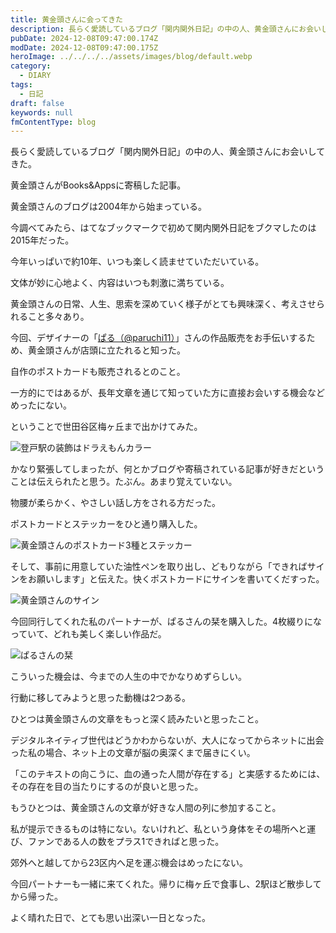 ```yaml
---
title: 黄金頭さんに会ってきた
description: 長らく愛読しているブログ「関内関外日記」の中の人、黄金頭さんにお会いしてきた。自作のポストカードを販売されるということで、これを機にぜひ一度会ってみたいと思った。かなり緊張してしまったが、何とかブログや寄稿されている記事が好きだということは、何とか伝えられたと思う。
pubDate: 2024-12-08T09:47:00.174Z
modDate: 2024-12-08T09:47:00.175Z
heroImage: ../../../../assets/images/blog/default.webp
category:
  - DIARY
tags:
  - 日記
draft: false
keywords: null
fmContentType: blog
---
```



長らく愛読しているブログ「関内関外日記」の中の人、黄金頭さんにお会いしてきた。

<BlogCard
    title="関内関外日記"
    description="横浜市中区の底辺労働者の日記でございます。"
    url='https://goldhead.hatenablog.com/'
    domain='goldhead.hatenablog.com' />

黄金頭さんがBooks&Appsに寄稿した記事。

<BlogCard
    title="Books&Apps 著者: 黄金頭"
    description=""
    url='https://blog.tinect.jp/?author=16962'
    domain='blog.tinect.jp' />

黄金頭さんのブログは2004年から始まっている。

今調べてみたら、はてなブックマークで初めて関内関外日記をブクマしたのは2015年だった。

今年いっぱいで約10年、いつも楽しく読ませていただいている。

文体が妙に心地よく、内容はいつも刺激に満ちている。

黄金頭さんの日常、人生、思索を深めていく様子がとても興味深く、考えさせられること多々あり。

今回、デザイナーの「[ぱる（@paruchi11）](https://x.com/paruchi11)」さんの作品販売をお手伝いするため、黄金頭さんが店頭に立たれると知った。

<BlogCard
    title="12/8は世田谷の書店で黄金頭さんに会える！ - 関内関外日記"
    description="きたる2024年12月8日（日）、東京は世田谷区梅ヶ丘にある書肆書斎さんにて、「ぱる」さんの出店のお手伝いをしにのこのこ出かけます。というわけで、当日こちらの本屋さんに来ていただければ、おれに会えます。おれに会えるからなんなのだ？ https://www.shoshishosai.com/about 場所は小田急駅の梅ヶ丘駅から徒歩二分だそうです。 あくまで、「ぱる」さんのお手伝いです。 https://x.com/paruchi11 「ぱる」さんはすばらしい栞を売ります。 昭和レトロガラスの栞です。 実際の昭和ガラスをもとにした、いいものです。 あと、喫茶店好きにはこんなのもあります。 ………"
    url='https://goldhead.hatenablog.com/entry/2024/11/21/003730'
    domain='goldhead.hatenablog.com' />

自作のポストカードも販売されるとのこと。

一方的にではあるが、長年文章を通じて知っていた方に直接お会いする機会などめったにない。

ということで世田谷区梅ヶ丘まで出かけてみた。

![登戸駅の装飾はドラえもんカラー](@/images/blog/gold-head-noborito.webp '乗り換えた駅「登戸」はドラえもんカラーがいっぱい')

かなり緊張してしまったが、何とかブログや寄稿されている記事が好きだということは伝えられたと思う。たぶん。あまり覚えていない。

物腰が柔らかく、やさしい話し方をされる方だった。

ポストカードとステッカーをひと通り購入した。

![黄金頭さんのポストカード3種とステッカー](@/images/blog/gold-head-post-cards.webp 'どれも素晴らしい')

そして、事前に用意していた油性ペンを取り出し、どもりながら「できればサインをお願いします」と伝えた。快くポストカードにサインを書いてくだすった。

![黄金頭さんのサイン](@/images/blog/gold-head-signature.webp 'サインをもらう行為は何十年ぶりか')

今回同行してくれた私のパートナーが、ぱるさんの栞を購入した。4枚綴りになっていて、どれも美しく楽しい作品だ。

![ぱるさんの栞](@/images/blog/gold-head-paru-shiori.webp '特に気に入った一枚')

こういった機会は、今までの人生の中でかなりめずらしい。

行動に移してみようと思った動機は2つある。

ひとつは黄金頭さんの文章をもっと深く読みたいと思ったこと。

デジタルネイティブ世代はどうかわからないが、大人になってからネットに出会った私の場合、ネット上の文章が脳の奥深くまで届きにくい。

「このテキストの向こうに、血の通った人間が存在する」と実感するためには、その存在を目の当たりにするのが良いと思った。

もうひとつは、黄金頭さんの文章が好きな人間の列に参加すること。

私が提示できるものは特にない。ないけれど、私という身体をその場所へと運び、ファンである人の数をプラス1できればと思った。

郊外へと越してから23区内へ足を運ぶ機会はめったにない。

今回パートナーも一緒に来てくれた。帰りに梅ヶ丘で食事し、2駅ほど散歩してから帰った。

よく晴れた日で、とても思い出深い一日となった。